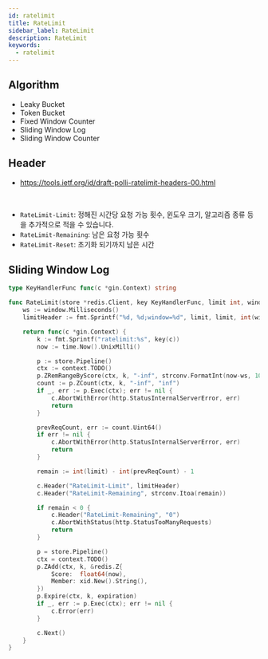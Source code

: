 ```yaml
---
id: ratelimit
title: RateLimit
sidebar_label: RateLimit
description: RateLimit
keywords:
  - ratelimit
---
```


## Algorithm

- Leaky Bucket
- Token Bucket
- Fixed Window Counter
- Sliding Window Log
- Sliding Window Counter

## Header

- https://tools.ietf.org/id/draft-polli-ratelimit-headers-00.html

<br />

- `RateLimit-Limit`: 정해진 시간당 요청 가능 횟수, 윈도우 크기, 알고리즘 종류 등을 추가적으로 적을 수 있습니다.
- `RateLimit-Remaining`: 남은 요청 가능 횟수
- `RateLimit-Reset`: 초기화 되기까지 남은 시간

## Sliding Window Log

```go
type KeyHandlerFunc func(c *gin.Context) string

func RateLimit(store *redis.Client, key KeyHandlerFunc, limit int, window time.Duration, expiration time.Duration) gin.HandlerFunc {
	ws := window.Milliseconds()
	limitHeader := fmt.Sprintf("%d, %d;window=%d", limit, limit, int(window.Seconds()))

	return func(c *gin.Context) {
		k := fmt.Sprintf("ratelimit:%s", key(c))
		now := time.Now().UnixMilli()

		p := store.Pipeline()
		ctx := context.TODO()
		p.ZRemRangeByScore(ctx, k, "-inf", strconv.FormatInt(now-ws, 10))
		count := p.ZCount(ctx, k, "-inf", "inf")
		if _, err := p.Exec(ctx); err != nil {
			c.AbortWithError(http.StatusInternalServerError, err)
			return
		}

		prevReqCount, err := count.Uint64()
		if err != nil {
			c.AbortWithError(http.StatusInternalServerError, err)
			return
		}

		remain := int(limit) - int(prevReqCount) - 1

		c.Header("RateLimit-Limit", limitHeader)
		c.Header("RateLimit-Remaining", strconv.Itoa(remain))

		if remain < 0 {
			c.Header("RateLimit-Remaining", "0")
			c.AbortWithStatus(http.StatusTooManyRequests)
			return
		}

		p = store.Pipeline()
		ctx = context.TODO()
		p.ZAdd(ctx, k, &redis.Z{
			Score:  float64(now),
			Member: xid.New().String(),
		})
		p.Expire(ctx, k, expiration)
		if _, err := p.Exec(ctx); err != nil {
			c.Error(err)
		}

		c.Next()
	}
}
```
